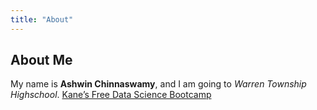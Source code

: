 ```yaml
---
title: "About"
---
```


## About Me

My name is **Ashwin Chinnaswamy**, and I am going to *Warren Township Highschool*.
[Kane's Free Data Science Bootcamp](https://bootcamp.davidkane.info) 
